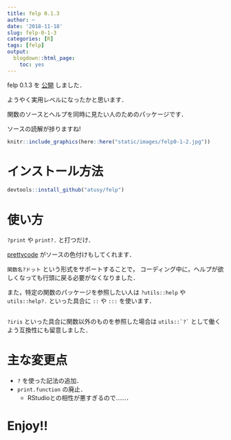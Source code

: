 ```yaml
---
title: felp 0.1.3
author: ~
date: '2018-11-18'
slug: felp-0-1-3
categories: [R]
tags: [felp]
output:
  blogdown::html_page:
    toc: yes
---
```


felp 0.1.3 を [公開](https://github.com/atusy/felp) しました．

ようやく実用レベルになったかと思います．

関数のソースとヘルプを同時に見たい人のためのパッケージです．

ソースの読解が捗りますね!

```r
knitr::include_graphics(here::here("static/images/felp0-1-2.jpg"))
```

# インストール方法

```r
devtools::install_github("atusy/felp")
```

# 使い方

`?print` や `print?.` と打つだけ．

[prettycode](https://github.com/r-lib/prettycode)
がソースの色付けもしてくれます．

`関数名?ドット` という形式をサポートすることで，
コーディング中に，ヘルプが欲しくなっても行頭に戻る必要がなくなりました．

また，特定の関数のパッケージを参照したい人は
`?utils::help` や `utils::help?.` といった具合に `::` や `:::` を使います．

```r

```

`?iris` といった具合に関数以外のものを参照した場合は ``utils::`?` `` として働くよう互換性にも留意しました．

# 主な変更点

- `?` を使った記法の追加．
- `print.function` の廃止．
    - RStudioとの相性が悪すぎるので……．

# Enjoy!!

